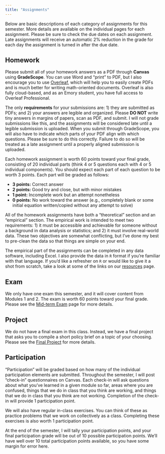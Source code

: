 ```yaml
---
title: "Assignments"
---
```



Below are basic descriptions of each category of assignments for this semester. More details are available on the individual pages for each assignment. Please be sure to check the due dates on each assignment. Late assignments will receive an automatic 2% reduction in the grade for each day the assignment is turned in after the due date.

## Homework
Please submit all of your homework answers as a PDF through **Canvas** using **GradeScope**. You can use Word and "print" to PDF, but I also encourage you to use [Overleaf](https://www.overleaf.com/), which will help you to easily create PDFs and is much better for writing math-oriented documents. Overleaf is also fully cloud-based, and as an Emory student, you have full access to Overleaf Professional. 

The only **requirements** for your submissions are: 1) they are submitted as PDFs; and 2) your answers are legible and organized. Please **DO NOT** write tiny answers in margins of papers, scan as PDF, and submit. I will not grade submissions like this, and the assignments will be considered late until a legible submission is uploaded. When you submit through GradeScope, you will also have to indicate which parts of your PDF align with which questions. Please be sure to do this correctly. Failure to do so will be treated as a late assignment until a properly aligned submission is uploaded.

Each homework assignment is worth 60 points toward your final grade, consisting of 20 individual parts (think 4 or 5 questions each with 4 or 5 individual components). You should expect each part of each question to be worth 3 points. Each part will be graded as follows:

- **3 points:** Correct answer
- **2 points:** Good try and close, but with minor mistakes
- **1 point:** Incomplete work but an attempt nonetheless
- **0 points:** No work toward the answer (e.g., completely blank or some initial equation written/copied without any attempt to solve)

All of the homework assignments have both a "theoretical" section and an "empirical" section. The empirical work is intended to meet two requirements: 1) it must be accessible and achievable for someone without a background in data analysis or statistics; and 2) it must involve real-world data. These two objectives are somewhat conflicting, but I've done my best to pre-clean the data so that things are simple on your end. 

The empirical part of the assignments can be completed in any data software, including Excel. I also provide the data in `R` format if you're familiar with that language. If you'd like a refresher on `R` or would like to give it a shot from scratch, take a look at some of the links on our [resources](/resources/) page.

## Exam
We only have one exam this semester, and it will cover content from Modules 1 and 2. The exam is worth 60 points toward your final grade. Please see the [Mid-term Exam](/assignments/exam1.html) page for more details. 

## Project
We do not have a final exam in this class. Instead, we have a final project that asks you to compile a short policy brief on a topic of your choosing. Please see the [Final Project](/assignments/project.html) for more details.

## Participation
"Participation" will be graded based on how many of the individual participation elements are submitted. Throughout the semester, I will post "check-in" questionnaires on Canvas. Each check-in will ask questions about what you've learned in a given module so far, areas where you are confused, things that we do in class that you think are working, and things that we do in class that you think are not working. Completion of the check-in will provide 1 participation point. 

We will also have regular in-class exercises. You can think of these as practice problems that we work on collectively as a class. Completing these exercises is also worth 1 participation point.

At the end of the semester, I will tally your participation points, and your final participation grade will be out of 10 possible participation points. We'll have well over 10 total participation points available, so you have some margin for error here.
